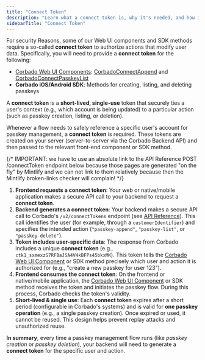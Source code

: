 ```yaml
---
title: "Connect Token"
description: "Learn what a connect token is, why it's needed, and how it's used to secure passkey management actions in your application."
sidebarTitle: "Connect Token"
---
```



<Demo />

For security Reasons, some of our Web UI components and SDK methods require a so-called **connect token** to authorize actions that modify user data. Specifically, you will need to provide a **connect token** for the following:

- [Corbado Web UI Components](/corbado-connect/web-ui-components/overview): [CorbadoConnectAppend](/corbado-connect/web-ui-components/corbadoconnectappend) and [CorbadoConnectPasskeyList](/corbado-connect/web-ui-components/corbadoconnectpasskeylist)
- **Corbado iOS/Android SDK**: Methods for creating, listing, and deleting passkeys

A **connect token** is a **short-lived, single-use** token that securely ties a user's context (e.g., which account is being updated) to a particular action (such as passkey creation, listing, or deletion).

Whenever a flow needs to safely reference a specific user's account for passkey management, a **connect token** is required. These tokens are created on your server (server-to-server via the Corbado Backend API) and then passed to the relevant front-end component or SDK method.

{/* 
IMPORTANT: we have to use an absolute link to the API Reference POST /connectToken endpoint below because those pages are generated
"on the fly" by Mintlify and we can not link to them relatively because then the Mintlify broken-links checker will complain!
*/}

1.  **Frontend requests a **connect token****:
    Your web or native/mobile application makes a secure API call to your backend to request a **connect token**.
2.  **Backend generates a **connect token****:
    Your backend makes a secure API call to Corbado's `/v2/connectTokens` endpoint (see [API Reference](https://docs.corbado.com/api-reference/backend-api/connecttokens/create-a-connecttoken)). This call identifies the user (for example, through a `customerIdentifier`) and specifies the intended action (`"passkey-append"`, `"passkey-list"`, or `"passkey-delete"`).
2.  **Token includes user-specific data**:
    The response from Corbado includes a unique **connect token** (e.g., `ctk1_sxmexzS7RFBaJSA4V4kBFPs45bkxMK`). This token tells the [Corbado Web UI Component](/corbado-connect/web-ui-components/overview) or SDK method precisely which user and action it is authorized for (e.g., "create a new passkey for user 123").
3.  **Frontend consumes the **connect token****:
    On the frontend or native/mobile application, the [Corbado Web UI Component](/corbado-connect/web-ui-components/overview) or SDK method receives the token and initiates the passkey flow. During this process, Corbado checks the token's validity.
4.  **Short-lived & single use**:
    Each **connect token** expires after a short period (configurable in Corbado's systems) and is valid for **one passkey operation** (e.g., a single passkey creation). Once expired or used, it cannot be reused. This design helps prevent replay attacks and unauthorized reuse.

**In summary**, every time a passkey management flow runs (like _passkey creation_ or _passkey deletion_), your backend will need to generate a **connect token** for the specific user and action.